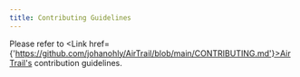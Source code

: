 ```yaml
---
title: Contributing Guidelines
---
```



Please refer to <Link href={'https://github.com/johanohly/AirTrail/blob/main/CONTRIBUTING.md'}>AirTrail's contribution guidelines</Link>.
